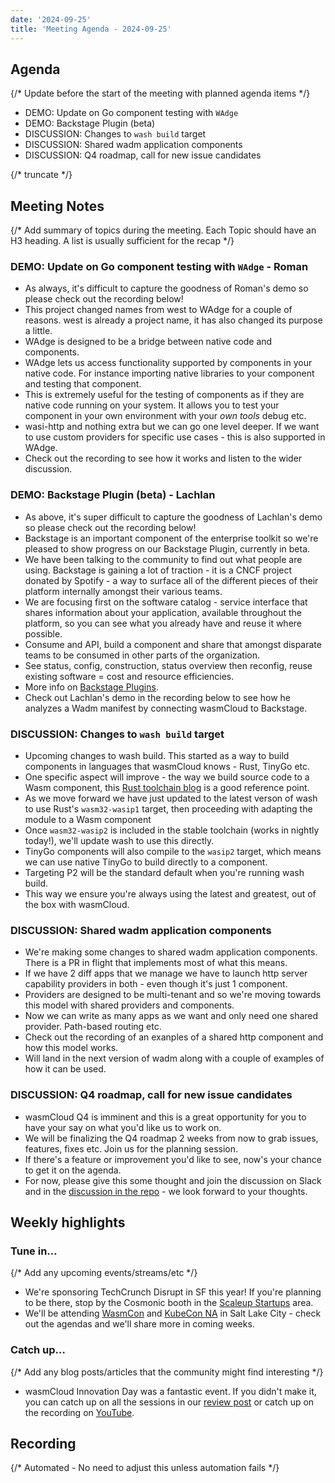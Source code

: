 ```yaml
---
date: '2024-09-25'
title: 'Meeting Agenda - 2024-09-25'
---
```


## Agenda

{/* Update before the start of the meeting with planned agenda items */}

- DEMO: Update on Go component testing with `WAdge`
- DEMO: Backstage Plugin (beta)
- DISCUSSION: Changes to `wash build` target 
- DISCUSSION: Shared wadm application components
- DISCUSSION: Q4 roadmap, call for new issue candidates

{/* truncate */}

## Meeting Notes

{/* Add summary of topics during the meeting. Each Topic should have an H3 heading. A list is usually sufficient for the recap */}

### DEMO: Update on Go component testing with `WAdge` - Roman

- As always, it's difficult to capture the goodness of Roman's demo so please check out the recording below!
- This project changed names from west to WAdge for a couple of reasons. west is already a project name, it has also changed its purpose a little.
- WAdge is designed to be a bridge between native code and components.
- WAdge lets us access functionality supported by components in your native code. For instance importing native libraries to your component and testing that component.
- This is extremely useful for the testing of components as if they are native code running on your system. It allows you to test your component in your own environment with your *own tools* debug etc.
- wasi-http and nothing extra but we can go one level deeper. If we want to use custom providers for specific use cases - this is also supported in WAdge.
- Check out the recording to see how it works and listen to the wider discussion.

### DEMO: Backstage Plugin (beta) - Lachlan

- As above, it's super difficult to capture the goodness of Lachlan's demo so please check out the recording below!
- Backstage is an important component of the enterprise toolkit so we're pleased to show progress on our Backstage Plugin, currently in beta.
- We have been talking to the community to find out what people are using. Backstage is gaining a lot of traction - it is a CNCF project donated by Spotify - a way to surface all of the different pieces of their platform internally amongst their various teams.
- We are focusing first on the software catalog - service interface that shares information about your application, available throughout the platform, so you can see what you already have and reuse it where possible. 
- Consume and API, build a component and share that amongst disparate teams to be consumed in other parts of the organization.
- See status, config, construction, status overview then reconfig, reuse existing software = cost and resource efficiencies.
- More info on [Backstage Plugins](https://backstage.io/plugins).
- Check out Lachlan's demo in the recording below to see how he analyzes a Wadm manifest by connecting wasmCloud to Backstage.

### DISCUSSION: Changes to `wash build` target 

- Upcoming changes to wash build. This started as a way to build components in languages that wasmCloud knows - Rust, TinyGo etc.
- One specific aspect will improve - the way we build source code to a Wasm component, this [Rust toolchain blog](https://blog.rust-lang.org/2024/04/09/updates-to-rusts-wasi-targets.html) is a good reference point.
- As we move forward we have just updated to the latest verson of wash to use Rust's `wasm32-wasip1` target, then proceeding with adapting the module to a Wasm component
- Once `wasm32-wasip2` is included in the stable toolchain (works in nightly today!), we'll update wash to use this directly.
- TinyGo components will also compile to the `wasip2` target, which means we can use native TinyGo to build directly to a component.
- Targeting P2 will be the standard default when you're running wash build. 
- This way we ensure you're always using the latest and greatest, out of the box with wasmCloud.

### DISCUSSION: Shared wadm application components

- We're making some changes to shared wadm application components. There is a PR in flight that implements most of what this means.
- If we have 2 diff apps that we manage we have to launch http server capability providers in both - even though it's just 1 component.
- Providers are designed to be multi-tenant and so we're moving towards this model with shared providers and components.
- Now we can write as many apps as we want and only need one shared provider. Path-based routing etc.
- Check out the recording of an exanples of a shared http component and how this model works.
- Will land in the next version of wadm along with a couple of examples of how it can be used.


### DISCUSSION: Q4 roadmap, call for new issue candidates

- wasmCloud Q4 is imminent and this is a great opportunity for you to have your say on what you'd like us to work on.
- We will be finalizing the Q4 roadmap 2 weeks from now to grab issues, features, fixes etc. Join us for the planning session.
- If there's a feature or improvement you'd like to see, now's your chance to get it on the agenda.
- For now, please give this some thought and join the discussion on Slack and in the [discussion in the repo](https://github.com/wasmCloud/wasmCloud/discussions/3119) - we look forward to your thoughts.

## Weekly highlights

### Tune in…

{/* Add any upcoming events/streams/etc */}

- We're sponsoring TechCrunch Disrupt in SF this year! If you're planning to be there, stop by the Cosmonic booth in the [Scaleup Startups](https://techcrunch.com/events/tc-disrupt-2024/) area.
- We'll be attending [WasmCon](https://events.linuxfoundation.org/wasmcon/program/schedule/) and [KubeCon NA](https://events.linuxfoundation.org/kubecon-cloudnativecon-north-america/program/schedule/) in Salt Lake City - check out the agendas and we'll share more in coming weeks.

### Catch up…

{/* Add any blog posts/articles that the community might find interesting */}

- wasmCloud Innovation Day was a fantastic event. If you didn't make it, you can catch up on all the sessions in our [review post](https://wasmcloud.com/blog/2024-09-24-wasmcloud-innovation-day-2024-in-review) or catch up on the recording on [YouTube](https://www.youtube.com/watch?v=vEHbZCBmPok).

## Recording

{/* Automated - No need to adjust this unless automation fails */}

<YouTube url="https://www.youtube.com/watch?v=4k1T0Fu48Lg" />
